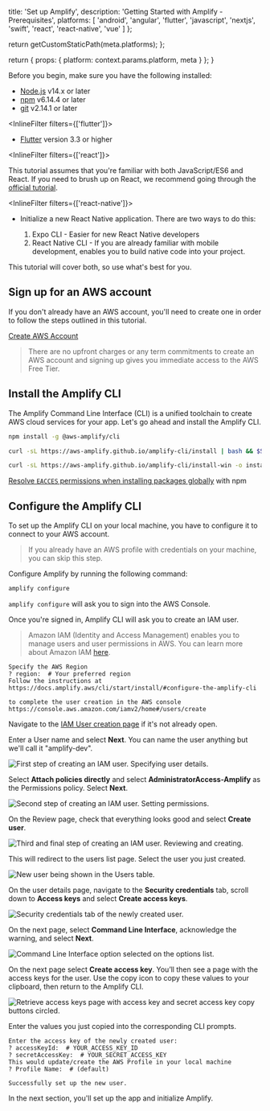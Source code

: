 
  title: 'Set up Amplify',
  description: 'Getting Started with Amplify - Prerequisites',
  platforms: [
    'android',
    'angular',
    'flutter',
    'javascript',
    'nextjs',
    'swift',
    'react',
    'react-native',
    'vue'
  ]
};

  return getCustomStaticPath(meta.platforms);
};

  return {
    props: {
      platform: context.params.platform,
      meta
    }
  };
}





Before you begin, make sure you have the following installed:

- [Node.js](https://nodejs.org/) v14.x or later
- [npm](https://www.npmjs.com/) v6.14.4 or later
- [git](https://git-scm.com/) v2.14.1 or later

<InlineFilter filters={['flutter']}>

- [Flutter](https://flutter.dev/docs/get-started/install) version 3.3 or higher

</InlineFilter>


<InlineFilter filters={['react']}>

This tutorial assumes that you're familiar with both JavaScript/ES6 and React. If you need to brush up on React, we recommend going through the [official tutorial](https://react.dev/learn).

</InlineFilter>


<InlineFilter filters={['react-native']}>
- Initialize a new React Native application. There are two ways to do this:

  1. Expo CLI - Easier for new React Native developers
  2. React Native CLI - If you are already familiar with mobile development, enables you to build native code into your project.

This tutorial will cover both, so use what's best for you.

</InlineFilter>

## Sign up for an AWS account

If you don't already have an AWS account, you'll need to create one in order to follow the steps outlined in this tutorial.

[Create AWS Account](https://portal.aws.amazon.com/billing/signup?redirect_url=https%3A%2F%2Faws.amazon.com%2Fregistration-confirmation#/start)

> There are no upfront charges or any term commitments to create an AWS account and signing up gives you immediate access to the AWS Free Tier.

## Install the Amplify CLI

The Amplify Command Line Interface (CLI) is a unified toolchain to create AWS cloud services for your app. Let's go ahead and install the Amplify CLI.


<BlockSwitcher>

  <Block name="NPM">

  ```bash
  npm install -g @aws-amplify/cli
  ```

  </Block>

  <Block name="cURL (Mac and Linux)">

  ```bash
  curl -sL https://aws-amplify.github.io/amplify-cli/install | bash && $SHELL
  ```

  </Block>

  <Block name="cURL (Windows)">

  ```bash
  curl -sL https://aws-amplify.github.io/amplify-cli/install-win -o install.cmd && install.cmd
  ```

  </Block>

</BlockSwitcher>

<Callout warning>

[Resolve `EACCES` permissions when installing packages globally](https://docs.npmjs.com/resolving-eacces-permissions-errors-when-installing-packages-globally) with npm

</Callout> 

## Configure the Amplify CLI

To set up the Amplify CLI on your local machine, you have to configure it to connect to your AWS account.

> If you already have an AWS profile with credentials on your machine, you can skip this step.

Configure Amplify by running the following command:

```bash
amplify configure
```

`amplify configure` will ask you to sign into the AWS Console.

Once you're signed in, Amplify CLI will ask you to create an IAM user.

> Amazon IAM (Identity and Access Management) enables you to manage users and user permissions in AWS. You can learn more about Amazon IAM [here](https://aws.amazon.com/iam/).

```console
Specify the AWS Region
? region:  # Your preferred region
Follow the instructions at
https://docs.amplify.aws/cli/start/install/#configure-the-amplify-cli

to complete the user creation in the AWS console
https://console.aws.amazon.com/iamv2/home#/users/create
```

Navigate to the [IAM User creation page](https://console.aws.amazon.com/iamv2/home#/users/create) if it's not already open.

Enter a User name and select **Next**. You can name the user anything but we'll call it "amplify-dev".

![First step of creating an IAM user. Specifying user details.](/images/cli/user-creation/user-name.png)

Select **Attach policies directly** and select **AdministratorAccess-Amplify** as the Permissions policy. Select **Next**.

![Second step of creating an IAM user. Setting permissions.](/images/cli/user-creation/user-permissions.png)

On the Review page, check that everything looks good and select **Create user**.

![Third and final step of creating an IAM user. Reviewing and creating.](/images/cli/user-creation/user-review.png)

This will redirect to the users list page. Select the user you just created.

![New user being shown in the Users table.](/images/cli/user-creation/user-list.png)

On the user details page, navigate to the **Security credentials** tab, scroll down to **Access keys** and select **Create access keys**.

![Security credentials tab of the newly created user.](/images/cli/user-creation/create-access-keys.png)

On the next page, select **Command Line Interface**, acknowledge the warning, and select **Next**.

![Command Line Interface option selected on the options list.](/images/cli/user-creation/ack-page.png)

On the next page select **Create access key**. You’ll then see a page with the access keys for the user. Use the copy icon to copy these values to your clipboard, then return to the Amplify CLI.

![Retrieve access keys page with access key and secret access key copy buttons circled.](/images/cli/user-creation/access-keys-done.png)

Enter the values you just copied into the corresponding CLI prompts.

````console
Enter the access key of the newly created user:
? accessKeyId:  # YOUR_ACCESS_KEY_ID
? secretAccessKey:  # YOUR_SECRET_ACCESS_KEY
This would update/create the AWS Profile in your local machine
? Profile Name:  # (default)

Successfully set up the new user.
````

In the next section, you'll set up the app and initialize Amplify.
